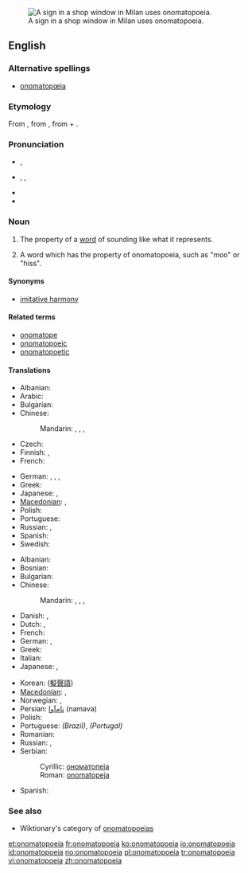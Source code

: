 {{was wotd|2006|April|10}}
{{wikipedia}}
[[Image:Clocks no tic tac.JPG|thumb|right|A sign in a shop window in Milan uses onomatopoeia.]]
==English==

===Alternative spellings===
* [[onomatopœia]]

===Etymology===
From {{etyl|grc}} {{term|ὀνοματοποιία|sc=polytonic|tr=onomatopoiia||the coining of a word in imitation of a sound|lang=grc}}, from {{term|ονοματοποιέω|sc=polytonic|tr=onomatopoieo||to coin names|lang=grc}}, from {{term|ὄνομα|sc=polytonic|tr=onoma||name|lang=grc}} + {{term|ποιέω|sc=polytonic|tr=poieo||to make, to do, to produce|lang=grc}}.

===Pronunciation===
* {{a|RP}} {{IPA|/ˌɒnəˌmætə'piə/}}, {{SAMPA|/%Qn@%m{t@"pi@/}}
* {{a|US}} {{enPR|än'ə-măt'ə-pēʹə ''or'' än'ə-mät'ə-pēʹə}}, {{IPA|/ˌɑːnəˌmætə'piə/|/ˌɑːnəˌmɑːtə'piə/}}, {{SAMPA|/%A:n@%m{t@"pi@/|/%A:n@%mA:t@"pi@/}}
* {{audio|en-us-onomatopoeia.ogg|Audio (US)}}
* {{rhymes|iə}}

===Noun===
{{en-noun|s|pl2=onomatopoeiae|-}}

# {{uncountable}} The property of a [[word]] of sounding like what it represents.
# {{countable}} A word which has the property of onomatopoeia, such as "moo" or "hiss".

====Synonyms====
* [[imitative harmony]]

====Related terms====
* [[onomatope]]
* [[onomatopoeic]]
* [[onomatopoetic]]

====Translations====
{{trans-top|property}}
* Albanian: {{t-|sq|onomatope|xs=Albanian}}
* Arabic: {{t|ar|محاكاة صوتية|f|tr=muHākāa Sawtiyya}}
* Bulgarian: {{t+|bg|ономатопея|f|tr=onomatopeja}}
* Chinese:
*: Mandarin: {{t|cmn|象聲|sc=Hani}},  {{t|cmn|象声|tr=xiàngshēng|sc=Hani}},  {{t|cmn|擬聲|sc=Hani}},  {{t|cmn|拟声|tr=nǐshēng|sc=Hani}}
* Czech: {{t-|cs|onomatopoeia|f}}
* Finnish: {{t-|fi|onomatopoeettisuus}},  {{t-|fi|onomatopoesia}}
* French: {{t+|fr|onomatopée|f}}
{{trans-mid}}
* German: {{t-|de|Onomatopoese|f}}, {{t+|de|Onomatopöie|f}},  {{t+|de|Lautmalerei}},  {{t|de|Schallnachahmung|f}}
* Greek: {{t+|el|ονοματοποιία|f|tr=onomatopi'ía}}
* Japanese: {{t|ja|擬音|tr=ぎおん, gion}},  {{t|ja|擬声|tr=ぎせい, gisei}}
* [[Macedonian]]: {{t-|mk|ономатопеја|f|tr=onomatopéja}},  {{t|mk|подражавање|n|tr=podražávanje}}
* Polish: {{t-|pl|onomatopeja|f}}
* Portuguese: {{t+|pt|onomatopeia|f}}
* Russian: {{t|ru|звукоподражание|n|tr=zvukopodražánije}},  {{t+|ru|ономатопея|f|tr=onomatopéja}}
* Spanish: {{t+|es|onomatopeya|f}}
* Swedish: {{t+|sv|onomatopoesi}}
{{trans-bottom}}

{{trans-top|word with this property}}
* Albanian: {{t|sq|onomatopeik|xs=Albanian}}
* Bosnian: {{t-|bs|onomatopeja|f}}
* Bulgarian: {{t+|bg|ономатопея|f}}
* Chinese:
*: Mandarin: {{t|cmn|象聲詞|sc=Hani}},  {{t|cmn|象声词|tr=xiàngshēngcí|sc=Hani}}, {{t|cmn|擬聲語|sc=Hani}},  {{t|cmn|拟声语|tr=nǐshēngyǔ|sc=Hani}}
* Danish: {{t+|da|onomatopoietikon}}, {{t+|da|lydord}}
* Dutch: {{t+|nl|onomatopee|f}}, {{t+|nl|klanknabootsing|f}}
* French: {{t+|fr|onomatopée|f}}
* German: {{t-|de|Onomatopoese|f}}, {{t+|de|Onomatopöie|f}}
* Greek: {{t+|el|ονοματοποιία|f}}
* Italian: {{t+|it|onomatopea}}
* Japanese: {{t-|ja|擬音語|tr=ぎおんご, giongo}},  {{t|ja|擬声語|tr=ぎせいご, giseigo}}
{{trans-mid}}
* Korean: {{t+|ko|의성어|tr=eui-seong-eo|sc=Hang}} ([[擬聲語]])
* [[Macedonian]]: {{t-|mk|ономатопеја|f|tr=onomatopéja}},  {{t|mk|подражавање|n|tr=podražávanje}}
* Norwegian: {{t-|no|lydord}},  {{t|no|onomatopoetikon}}
* Persian: [[نام‌آوا]] (namava)
* Polish: {{t-|pl|onomatopeja|f}}
* Portuguese: {{t+|pt|onomatopéia}} ''(Brazil)'', {{t+|pt|onomatopeia}} ''(Portugal)''
* Romanian: {{t-|ro|onomatopee|f}}
* Russian: {{t|ru|звукоподражание|n|tr=zvukopodražánije}},  {{t+|ru|ономатопея|f|tr=onomatopéja}}
* Serbian:
*: Cyrillic: [[ономатопеја#Serbian|ономатопеја]] {{f}}
*: Roman: [[onomatopeja#Serbian|onomatopeja]] {{f}}
* Spanish: {{t+|es|onomatopeya}}
{{trans-bottom}}

===See also===
* Wiktionary's category of [[:Category:Onomatopoeia|onomatopoeias]]

[[et:onomatopoeia]]
[[fr:onomatopoeia]]
[[ko:onomatopoeia]]
[[io:onomatopoeia]]
[[id:onomatopoeia]]
[[no:onomatopoeia]]
[[pl:onomatopoeia]]
[[tr:onomatopoeia]]
[[vi:onomatopoeia]]
[[zh:onomatopoeia]]